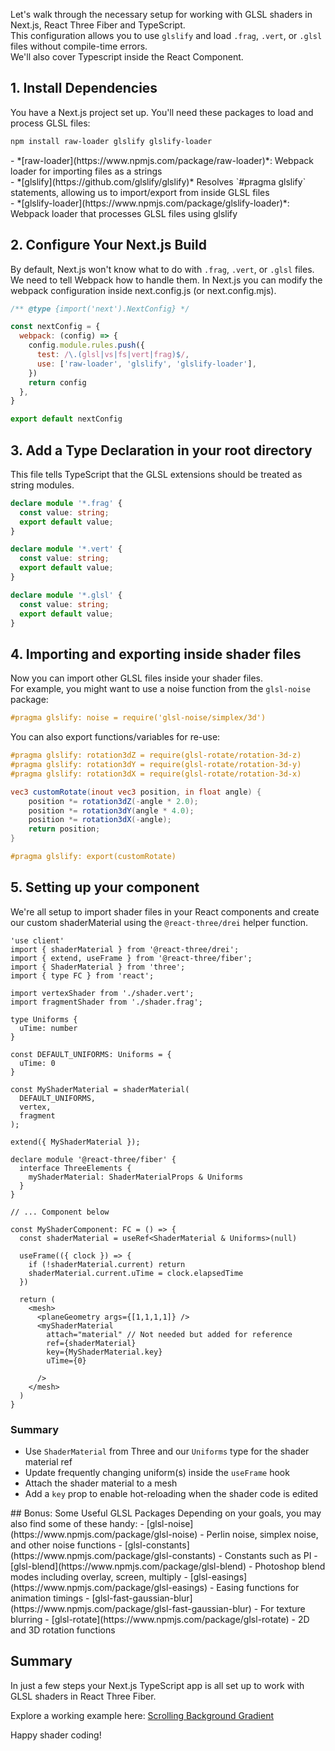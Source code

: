 Let's walk through the necessary setup for working with GLSL shaders in Next.js, React Three Fiber and TypeScript.<br/>
This configuration allows you to use `glslify` and load `.frag`, `.vert`, or `.glsl` files without compile-time errors.<br/>
We'll also cover Typescript inside the React Component.


## 1. Install Dependencies
You have a Next.js project set up. You'll need these packages to load and process GLSL files:

```bash
npm install raw-loader glslify glslify-loader
```

<Aside>
- *[raw-loader](https://www.npmjs.com/package/raw-loader)*: Webpack loader for importing files as a strings<br/>
- *[glslify](https://github.com/glslify/glslify)* Resolves `#pragma glslify` statements, allowing us to import/export from inside GLSL files<br/>
- *[glslify-loader](https://www.npmjs.com/package/glslify-loader)*: Webpack loader that processes GLSL files using glslify<br/>
</Aside>


## 2. Configure Your Next.js Build
By default, Next.js won't know what to do with `.frag`, `.vert`, or `.glsl` files. 
We need to tell Webpack how to handle them. In Next.js you can modify the webpack configuration inside next.config.js (or next.config.mjs).

```javascript title="next.config.mjs"
/** @type {import('next').NextConfig} */

const nextConfig = {
  webpack: (config) => {
    config.module.rules.push({
      test: /\.(glsl|vs|fs|vert|frag)$/,
      use: ['raw-loader', 'glslify', 'glslify-loader'],
    })
    return config
  },
}

export default nextConfig
```

## 3. Add a Type Declaration in your root directory

This file tells TypeScript that the GLSL extensions should be treated as string modules.

```typescript title="shader.d.ts"
declare module '*.frag' {
  const value: string;
  export default value;
}

declare module '*.vert' {
  const value: string;
  export default value;
}

declare module '*.glsl' {
  const value: string;
  export default value;
}
```

## 4. Importing and exporting inside shader files

Now you can import other GLSL files inside your shader files.<br/>
For example, you might want to use a noise function from the `glsl-noise` package:

```glsl title="shader.frag"
#pragma glslify: noise = require('glsl-noise/simplex/3d')
```

You can also export functions/variables for re-use:

```glsl title="myfunction.glsl" showLineNumbers {12}
#pragma glslify: rotation3dZ = require(glsl-rotate/rotation-3d-z)
#pragma glslify: rotation3dY = require(glsl-rotate/rotation-3d-y)
#pragma glslify: rotation3dX = require(glsl-rotate/rotation-3d-x)

vec3 customRotate(inout vec3 position, in float angle) {
    position *= rotation3dZ(-angle * 2.0);
    position *= rotation3dY(angle * 4.0);
    position *= rotation3dX(-angle);
    return position;
}

#pragma glslify: export(customRotate)
```


## 5. Setting up your component

We're all setup to import shader files in your React components and create our custom shaderMaterial using the `@react-three/drei` helper function.

```tsx title="MyShaderComponent.tsx"
'use client'
import { shaderMaterial } from '@react-three/drei';
import { extend, useFrame } from '@react-three/fiber';
import { ShaderMaterial } from 'three';
import { type FC } from 'react';

import vertexShader from './shader.vert';
import fragmentShader from './shader.frag';

type Uniforms {
  uTime: number
}

const DEFAULT_UNIFORMS: Uniforms = {
  uTime: 0
}

const MyShaderMaterial = shaderMaterial(
  DEFAULT_UNIFORMS,
  vertex,
  fragment
);

extend({ MyShaderMaterial });

declare module '@react-three/fiber' {
  interface ThreeElements {
    myShaderMaterial: ShaderMaterialProps & Uniforms
  }
}

// ... Component below
```

```tsx title="MyShaderComponent.tsx" {2,6,12-16}
const MyShaderComponent: FC = () => {
  const shaderMaterial = useRef<ShaderMaterial & Uniforms>(null)

  useFrame(({ clock }) => {
    if (!shaderMaterial.current) return
    shaderMaterial.current.uTime = clock.elapsedTime
  })

  return (
    <mesh>
      <planeGeometry args={[1,1,1,1]} />
      <myShaderMaterial
        attach="material" // Not needed but added for reference
        ref={shaderMaterial}
        key={MyShaderMaterial.key}
        uTime={0}
      
      />
    </mesh>
  )
}
```

### Summary
- Use `ShaderMaterial` from Three and our `Uniforms` type for the shader material ref
- Update frequently changing uniform(s) inside the `useFrame` hook
- Attach the shader material to a mesh
- Add a `key` prop to enable hot-reloading when the shader code is edited


<Aside>
## Bonus: Some Useful GLSL Packages
Depending on your goals, you may also find some of these handy:
- [glsl-noise](https://www.npmjs.com/package/glsl-noise) - Perlin noise, simplex noise, and other noise functions
- [glsl-constants](https://www.npmjs.com/package/glsl-constants) - Constants such as PI
- [glsl-blend](https://www.npmjs.com/package/glsl-blend) - Photoshop blend modes including overlay, screen, multiply
- [glsl-easings](https://www.npmjs.com/package/glsl-easings) - Easing functions for animation timings
- [glsl-fast-gaussian-blur](https://www.npmjs.com/package/glsl-fast-gaussian-blur) - For texture blurring
- [glsl-rotate](https://www.npmjs.com/package/glsl-rotate) - 2D and 3D rotation functions
</Aside>

## Summary
In just a few steps your Next.js TypeScript app is all set up to work with GLSL shaders in React Three Fiber.

Explore a working example here: [Scrolling Background Gradient](https://github.com/prag-matt-ic/pragmattic/blob/main/src/components/examples/scrollingBackgroundGradient/ScrollingBackgroundGradient.tsx)

Happy shader coding!


